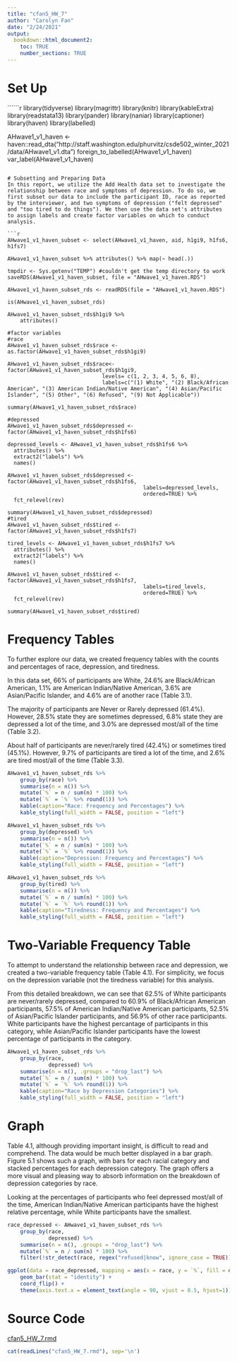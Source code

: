 ```yaml
---
title: "cfan5_HW_7"
author: "Carolyn Fan"
date: "2/24/2021"
output: 
  bookdown::html_document2:
    toc: TRUE
    number_sections: TRUE
---
```

# Set Up
``````r
library(tidyverse)
library(magrittr)
library(knitr)
library(kableExtra)
library(readstata13)
library(pander)
library(naniar)
library(captioner)
library(haven)
library(labelled)

AHwave1_v1_haven <- haven::read_dta("http://staff.washington.edu/phurvitz/csde502_winter_2021/data/AHwave1_v1.dta")
foreign_to_labelled(AHwave1_v1_haven)
var_label(AHwave1_v1_haven)
```

# Subsetting and Preparing Data
In this report, we utilize the Add Health data set to investigate the relationship between race and symptoms of depression. To do so, we first subset our data to include the participant ID, race as reported by the interviewer, and two symptoms of depression ("felt depressed" and "too tired to do things"). We then use the data set's attributes to assign labels and create factor variables on which to conduct analysis. 

```r
AHwave1_v1_haven_subset <- select(AHwave1_v1_haven, aid, h1gi9, h1fs6, h1fs7)

AHwave1_v1_haven_subset %>% attributes() %>% map(~ head(.))

tmpdir <- Sys.getenv("TEMP") #couldn't get the temp directory to work
saveRDS(AHwave1_v1_haven_subset, file = "AHwave1_v1_haven.RDS")

AHwave1_v1_haven_subset_rds <- readRDS(file = "AHwave1_v1_haven.RDS")

is(AHwave1_v1_haven_subset_rds)

AHwave1_v1_haven_subset_rds$h1gi9 %>% 
    attributes()

#factor variables
#race
AHwave1_v1_haven_subset_rds$race <- as.factor(AHwave1_v1_haven_subset_rds$h1gi9)

AHwave1_v1_haven_subset_rds$race<- factor(AHwave1_v1_haven_subset_rds$h1gi9,
                              levels= c(1, 2, 3, 4, 5, 6, 8),
                              labels=c("(1) White", "(2) Black/African American", "(3) American Indian/Native American", "(4) Asian/Pacific Islander", "(5) Other", "(6) Refused", "(9) Not Applicable"))

summary(AHwave1_v1_haven_subset_rds$race)

#depressed
AHwave1_v1_haven_subset_rds$depressed <- factor(AHwave1_v1_haven_subset_rds$h1fs6)

depressed_levels <- AHwave1_v1_haven_subset_rds$h1fs6 %>% 
  attributes() %>% 
  extract2("labels") %>% 
  names()

AHwave1_v1_haven_subset_rds$depressed <- factor(AHwave1_v1_haven_subset_rds$h1fs6,
                                           labels=depressed_levels,
                                           ordered=TRUE) %>% 
  fct_relevel(rev)

summary(AHwave1_v1_haven_subset_rds$depressed)
#tired
AHwave1_v1_haven_subset_rds$tired <- factor(AHwave1_v1_haven_subset_rds$h1fs7)

tired_levels <- AHwave1_v1_haven_subset_rds$h1fs7 %>% 
  attributes() %>% 
  extract2("labels") %>% 
  names()

AHwave1_v1_haven_subset_rds$tired <- factor(AHwave1_v1_haven_subset_rds$h1fs7, 
                                           labels=tired_levels,
                                           ordered=TRUE) %>% 
  fct_relevel(rev)

summary(AHwave1_v1_haven_subset_rds$tired)
```

# Frequency Tables
To further explore our data, we created frequency tables with the counts and percentages of race, depression, and tiredness. 

In this data set, 66% of participants are White, 24.6% are Black/African American, 1.1% are American Indian/Native American, 3.6% are Asian/Pacific Islander, and 4.6% are of another race (Table 3.1). 

The majority of participants are Never or Rarely depressed (61.4%). However, 28.5% state they are sometimes depressed, 6.8% state they are depressed a lot of the time, and 3.0% are depressed most/all of the time (Table 3.2). 

About half of participants are never/rarely tired (42.4%) or sometimes tired (45.1%). However, 9.7% of participants are tired a lot of the time, and 2.6% are tired most/all of the time (Table 3.3).  

```r
AHwave1_v1_haven_subset_rds %>% 
    group_by(race) %>% 
    summarise(n = n()) %>% 
    mutate(`%` = n / sum(n) * 100) %>% 
    mutate(`%` = `%` %>% round(1)) %>% 
    kable(caption="Race: Frequency and Percentages") %>% 
    kable_styling(full_width = FALSE, position = "left")
```

``` r
AHwave1_v1_haven_subset_rds %>% 
    group_by(depressed) %>% 
    summarise(n = n()) %>% 
    mutate(`%` = n / sum(n) * 100) %>% 
    mutate(`%` = `%` %>% round(1)) %>% 
    kable(caption="Depression: Frequency and Percentages") %>% 
    kable_styling(full_width = FALSE, position = "left")
```

```r
AHwave1_v1_haven_subset_rds %>% 
    group_by(tired) %>% 
    summarise(n = n()) %>% 
    mutate(`%` = n / sum(n) * 100) %>% 
    mutate(`%` = `%` %>% round(1)) %>% 
    kable(caption="Tiredness: Frequency and Percentages") %>% 
    kable_styling(full_width = FALSE, position = "left")
```

# Two-Variable Frequency Table
To attempt to understand the relationship between race and depression, we created a two-variable frequency table (Table 4.1). For simplicity, we focus on the depression variable (not the tiredness variable) for this analysis. 

From this detailed breakdown, we can see that 62.5% of White participants are never/rarely depressed, compared to 60.9% of Black/African American participants, 57.5% of American Indian/Native American participants, 52.5% of Asian/Pacific Islander participants, and 56.9% of other race participants. White participants have the highest percantage of participants in this category, while Asian/Pacific Islander participants have the lowest percentage of participants in the category. 

```r
AHwave1_v1_haven_subset_rds %>% 
    group_by(race,
             depressed) %>% 
    summarise(n = n(), .groups = "drop_last") %>% 
    mutate(`%` = n / sum(n) * 100) %>% 
    mutate(`%` = `%` %>% round(1)) %>% 
    kable(caption="Race by Depression Categories") %>% 
    kable_styling(full_width = FALSE, position = "left")
```

# Graph
Table 4.1, although providing important insight, is difficult to read and comprehend. The data would be much better displayed in a bar graph. Figure 5.1 shows such a graph, with bars for each racial category and stacked percentages for each depression category. The graph offers a more visual and pleasing way to absorb information on the breakdown of depression categories by race.

Looking at the percentages of participants who feel depressed most/all of the time, American Indian/Native American participants have the highest relative percentage, while White participants have the smallest.

```r
race_depressed <- AHwave1_v1_haven_subset_rds %>% 
    group_by(race,
             depressed) %>% 
    summarise(n = n(), .groups = "drop_last") %>% 
    mutate(`%` = n / sum(n) * 100) %>% 
    filter(!str_detect(race, regex("refused|know", ignore_case = TRUE)))

ggplot(data = race_depressed, mapping = aes(x = race, y = `%`, fill = depressed)) +
    geom_bar(stat = "identity") +
    coord_flip() +
    theme(axis.text.x = element_text(angle = 90, vjust = 0.5, hjust=1))
```

# Source Code
[cfan5_HW_7.rmd](cfan5_HW_7.Rmd)

```r
cat(readLines("cfan5_HW_7.rmd"), sep='\n')
```


